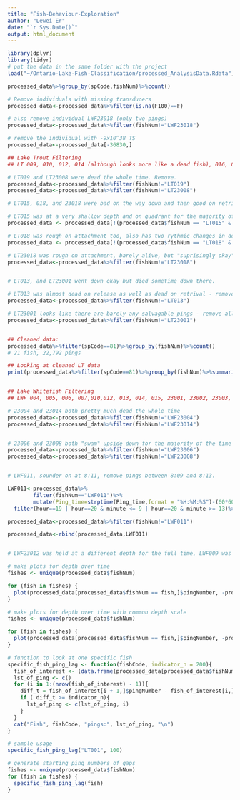 ```yaml
---
title: "Fish-Behaviour-Exploration"
author: "Lewei Er"
date: "`r Sys.Date()`"
output: html_document
---
```


```r
library(dplyr)
library(tidyr)
# put the data in the same folder with the project
load("~/Ontario-Lake-Fish-Classification/processed_AnalysisData.Rdata")

processed_data%>%group_by(spCode,fishNum)%>%count()

# Remove individuals with missing transducers
processed_data<-processed_data%>%filter(is.na(F100)==F)

# also remove individual LWF23018 (only two pings)
processed_data<-processed_data%>%filter(fishNum!="LWF23018")

# remove the individual with -9x10^38 TS
processed_data<-processed_data[-36830,]

## Lake Trout Filtering
## LT 009, 010, 012, 014 (although looks more like a dead fish), 016, 017 (6/10 condition), 021, 23007, 23009, 23013, 23012, 23011, 23010, 23005, 23004, 23003, 23002 are all good and were behaving normally.

# LT019 and LT23008 were dead the whole time. Remove. 
processed_data<-processed_data%>%filter(fishNum!="LT019")
processed_data<-processed_data%>%filter(fishNum!="LT23008")

# LT015, 018, and 23018 were bad on the way down and then good on retrieval - will filter the first parts of the data

# LT015 was at a very shallow depth and on quadrant for the majority of pinging, then seemed to move to the correct depth. Keep only those pings
processed_data <- processed_data[!(processed_data$fishNum == "LT015" & processed_data$Target_true_depth > 15.5 ) ,]

# LT018 was rough on attachment too, also has two rythmic changes in depth - going to remove the times the fish was above 15.5m as this will get rid of the time that fish was being dragged potentially and the first part of the timeseries where the fish was rough
processed_data <- processed_data[!(processed_data$fishNum == "LT018" & processed_data$Target_true_depth > 15.5 ) ,]

# LT23018 was rough on attachment, barely alive, but "suprisingly okay" coming back - no clear indication of when it got "okay" in the data so remove whole fish
processed_data<-processed_data%>%filter(fishNum!="LT23018")


# LT013, and LT23001 went down okay but died sometime down there. 

# LT013 was almost dead on release as well as dead on retrival - remove all. 
processed_data<-processed_data%>%filter(fishNum!="LT013")

# LT23001 looks like there are barely any salvagable pings - remove all
processed_data<-processed_data%>%filter(fishNum!="LT23001")


## Cleaned data: 
processed_data%>%filter(spCode==81)%>%group_by(fishNum)%>%count()
# 21 fish, 22,792 pings

## Looking at cleaned LT data
print(processed_data%>%filter(spCode==81)%>%group_by(fishNum)%>%summarise(TL=mean(totalLength)),n=21)


## Lake Whitefish Filtering
## LWF 004, 005, 006, 007,010,012, 013, 014, 015, 23001, 23002, 23003, 23005, 23007, 23009, 23010, 23011, 23013, 23015, 23016, 23017 are all good and behaving normally.

# 23004 and 23014 both pretty much dead the whole time
processed_data<-processed_data%>%filter(fishNum!="LWF23004")
processed_data<-processed_data%>%filter(fishNum!="LWF23014")


# 23006 and 23008 both "swam" upside down for the majority of the time
processed_data<-processed_data%>%filter(fishNum!="LWF23006")
processed_data<-processed_data%>%filter(fishNum!="LWF23008")


# LWF011, sounder on at 8:11, remove pings between 8:09 and 8:13.

LWF011<-processed_data%>%
        filter(fishNum=="LWF011")%>%
        mutate(Ping_time=strptime(Ping_time,format = "%H:%M:%S")-(60*60*4), hour=hour(Ping_time), minute=minute(Ping_time))%>%
  filter(hour==19 | hour==20 & minute <= 9 | hour==20 & minute >= 13)%>%select(c(-hour,-minute))

processed_data<-processed_data%>%filter(fishNum!="LWF011")

processed_data<-rbind(processed_data,LWF011)


# LWF23012 was held at a different depth for the full time, LWF009 was in poor condition on retrieval but activity score 3: keep for now but keep in mind.
```

```r
# make plots for depth over time
fishes <- unique(processed_data$fishNum)

for (fish in fishes) {
  plot(processed_data[processed_data$fishNum == fish,]$pingNumber, -processed_data[processed_data$fishNum == fish,]$Target_true_depth, main = fish)
}
```

```r
# make plots for depth over time with common depth scale
fishes <- unique(processed_data$fishNum)

for (fish in fishes) {
  plot(processed_data[processed_data$fishNum == fish,]$pingNumber, -processed_data[processed_data$fishNum == fish,]$Target_true_depth, main = fish, ylim = c(-19, -9))
}
```

```r
# function to look at one specific fish
specific_fish_ping_lag <- function(fishCode, indicator_n = 200){
  fish_of_interest <- (data.frame(processed_data[processed_data$fishNum == fishCode, ]))
  lst_of_ping <- c()
  for (i in 1:(nrow(fish_of_interest) - 1)){
    diff_t = fish_of_interest[i + 1,]$pingNumber - fish_of_interest[i,]$pingNumber
    if ( diff_t >= indicator_n){
      lst_of_ping <- c(lst_of_ping, i)
    }
  }
  cat("Fish", fishCode, "pings:", lst_of_ping, "\n")
}

# sample usage
specific_fish_ping_lag("LT001", 100)
```

```r
# generate starting ping numbers of gaps
fishes <- unique(processed_data$fishNum)
for (fish in fishes) {
  specific_fish_ping_lag(fish)
}
```








